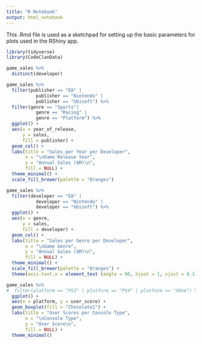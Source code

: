 ```yaml
---
title: "R Notebook"
output: html_notebook
---
```


This .Rmd file is used as a sketchpad for setting up the basic parameters for 
plots used in the RShiny app.


```r
library(tidyverse)
library(CodeClanData)
```

```r
game_sales %>% 
  distinct(developer)
```

```r
game_sales %>% 
  filter(publisher == "EA" | 
           publisher == "Nintendo" | 
           publisher == "Ubisoft") %>% 
  filter(genre == "Sports"| 
           genre == "Racing" | 
           genre == "Platform") %>% 
  ggplot() +
  aes(x = year_of_release, 
      y = sales, 
      fill = publisher) +
  geom_col() +
  labs(title = "Sales per Year per Developer",
       x = "\nGame Release Year",
       y = "Annual Sales ($M)\n",
       fill = NULL) +
  theme_minimal() + 
  scale_fill_brewer(palette = "Oranges")
```

```r
game_sales %>% 
  filter(developer == "EA" | 
           developer == "Nintendo" | 
           developer == "Ubisoft") %>% 
  ggplot() +
  aes(x = genre, 
      y = sales, 
      fill = developer) +
  geom_col() +
  labs(title = "Sales per Genre per Developer",
       x = "\nGame Genre",
       y = "Annual Sales ($M)\n",
       fill = NULL) +
  theme_minimal() + 
  scale_fill_brewer(palette = "Oranges") +
  theme(axis.text.x = element_text (angle = 90, hjust = 1, vjust = 0.1))
```


```r
game_sales %>% 
#  filter(platform == "PS3" | platform == "PS4" | platform == "XOne") %>% 
  ggplot() +
  aes(x = platform, y = user_score) +
  geom_boxplot(fill = "Chocolate1") +
  labs(title = "User Scores per Console Type",
       x = "\nConsole Type",
       y = "User Score\n",
       fill = NULL) +
  theme_minimal() 
  
```


